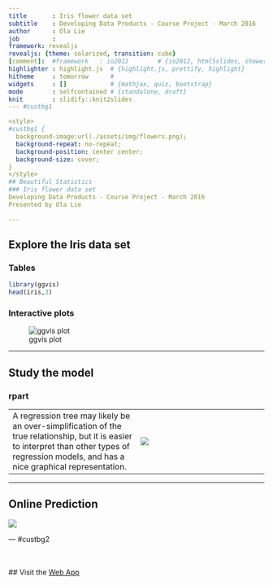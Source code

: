 ```yaml
---
title       : Iris flower data set
subtitle    : Developing Data Products - Course Project - March 2016
author      : Ola Lie
job         : 
framework: revealjs
revealjs: {theme: solarized, transition: cube}
[comment]:  #framework   : io2012        # {io2012, html5slides, shower, dzslides, ...}
highlighter : highlight.js  # {highlight.js, prettify, highlight}
hitheme     : tomorrow      # 
widgets     : []            # {mathjax, quiz, bootstrap}
mode        : selfcontained # {standalone, draft}
knit        : slidify::knit2slides
--- #custbg1

<style>
#custbg1 {
  background-image:url(./assets/img/flowers.png); 
  background-repeat: no-repeat;
  background-position: center center;
  background-size: cover;
}
</style>
## Beautiful Statistics
### Iris flower data set
Developing Data Products - Course Project - March 2016
Presented by Ola Lie

---
```


## Explore the Iris data set
### Tables
```r
library(ggvis)
head(iris,3)

```

### Interactive plots
![ggvis plot](./assets/img/ggvis.jpg "ggvis plot")


--- 

## Study the model

### rpart

<table>
  <tr>
    <td width=50% style="vertical-align:top">A regression tree may likely be an over-simplification of the true relationship,
      but it is easier to interpret than other types of regression models,
      and has a nice graphical representation.
    </td>
    <td align="bottom"><img src="./assets/img/fancyRpartPlot.jpg" align="bottom"/>
    </td>
  </tr>
</table>

---

## Online Prediction

<img src="./assets/img/predict.jpg" style="max-height:560px;"/>

--- #custbg2

<style>
#custbg2 {
  background-image:url(./assets/img/webapp.png); 
  background-repeat: no-repeat;
  background-position: center center;
  background-size: contain;
}
</style>
<br />
<br />
## Visit the
[Web App](https://olalie.shinyapps.io/iris/)
<br />
<br />
<br />
